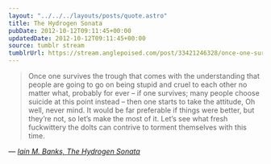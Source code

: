 ```yaml
---
layout: "../../../layouts/posts/quote.astro"
title: The Hydrogen Sonata
pubDate: 2012-10-12T09:11:45+00:00
updatedDate: 2012-10-12T09:11:45+00:00
source: tumblr stream
tumblrUrl: https://stream.anglepoised.com/post/33421246328/once-one-survives-the-trough-that-comes-with-the
---
```


> Once one survives the trough that comes with the understanding that people are going to go on being stupid and cruel to each other no matter what, probably for ever – if one survives; many people choose suicide at this point instead – then one starts to take the attitude, Oh well, never mind. It would be far preferable if things were better, but they’re not, so let’s make the most of it. Let’s see what fresh fuckwittery the dolts can contrive to torment themselves with this time.

— <cite>[Iain M. Banks, _The Hydrogen Sonata_](https://www.goodreads.com/book/show/13497991-the-hydrogen-sonata)</cite>
